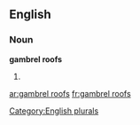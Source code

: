 
==English==

===Noun===
'''gambrel roofs'''

# {{plural of|[[gambrel roof]]}}

[[Category:English plurals]]

[[ar:gambrel roofs]]
[[fr:gambrel roofs]]